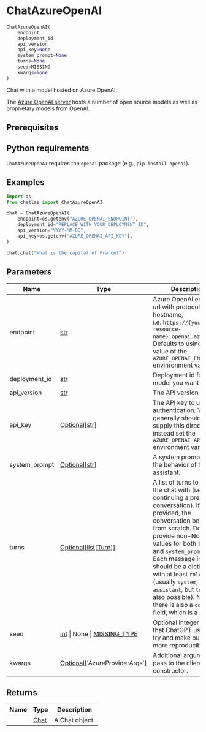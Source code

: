 # ChatAzureOpenAI { #chatlas.ChatAzureOpenAI }

```python
ChatAzureOpenAI(
    endpoint
    deployment_id
    api_version
    api_key=None
    system_prompt=None
    turns=None
    seed=MISSING
    kwargs=None
)
```

Chat with a model hosted on Azure OpenAI.

The [Azure OpenAI server](https://azure.microsoft.com/en-us/products/ai-services/openai-service)
hosts a number of open source models as well as proprietary models
from OpenAI.

## Prerequisites {.doc-section .doc-section-prerequisites}


::: {.callout-note}
## Python requirements

`ChatAzureOpenAI` requires the `openai` package (e.g., `pip install openai`).
:::

## Examples {.doc-section .doc-section-examples}

```python
import os
from chatlas import ChatAzureOpenAI

chat = ChatAzureOpenAI(
    endpoint=os.getenv("AZURE_OPENAI_ENDPOINT"),
    deployment_id="REPLACE_WITH_YOUR_DEPLOYMENT_ID",
    api_version="YYYY-MM-DD",
    api_key=os.getenv("AZURE_OPENAI_API_KEY"),
)

chat.chat("What is the capital of France?")
```

## Parameters {.doc-section .doc-section-parameters}

| Name          | Type                                                                            | Description                                                                                                                                                                                                                                                                                                                                                                                                               | Default    |
|---------------|---------------------------------------------------------------------------------|---------------------------------------------------------------------------------------------------------------------------------------------------------------------------------------------------------------------------------------------------------------------------------------------------------------------------------------------------------------------------------------------------------------------------|------------|
| endpoint      | [str](`str`)                                                                    | Azure OpenAI endpoint url with protocol and hostname, i.e. `https://{your-resource-name}.openai.azure.com`. Defaults to using the value of the `AZURE_OPENAI_ENDPOINT` envinronment variable.                                                                                                                                                                                                                             | _required_ |
| deployment_id | [str](`str`)                                                                    | Deployment id for the model you want to use.                                                                                                                                                                                                                                                                                                                                                                              | _required_ |
| api_version   | [str](`str`)                                                                    | The API version to use.                                                                                                                                                                                                                                                                                                                                                                                                   | _required_ |
| api_key       | [Optional](`typing.Optional`)\[[str](`str`)\]                                   | The API key to use for authentication. You generally should not supply this directly, but instead set the `AZURE_OPENAI_API_KEY` environment variable.                                                                                                                                                                                                                                                                    | `None`     |
| system_prompt | [Optional](`typing.Optional`)\[[str](`str`)\]                                   | A system prompt to set the behavior of the assistant.                                                                                                                                                                                                                                                                                                                                                                     | `None`     |
| turns         | [Optional](`typing.Optional`)\[[list](`list`)\[[Turn](`chatlas._turn.Turn`)\]\] | A list of turns to start the chat with (i.e., continuing a previous conversation). If not provided, the conversation begins from scratch. Do not provide non-None values for both `turns` and `system_prompt`. Each message in the list should be a dictionary with at least `role` (usually `system`, `user`, or `assistant`, but `tool` is also possible). Normally there is also a `content` field, which is a string. | `None`     |
| seed          | [int](`int`) \| None \| [MISSING_TYPE](`chatlas.types.MISSING_TYPE`)            | Optional integer seed that ChatGPT uses to try and make output more reproducible.                                                                                                                                                                                                                                                                                                                                         | `MISSING`  |
| kwargs        | [Optional](`typing.Optional`)\[\'AzureProviderArgs\'\]                          | Additional arguments to pass to the [](`openai.AzureOpenAI()`) client constructor.                                                                                                                                                                                                                                                                                                                                        | `None`     |

## Returns {.doc-section .doc-section-returns}

| Name   | Type                         | Description    |
|--------|------------------------------|----------------|
|        | [Chat](`chatlas._chat.Chat`) | A Chat object. |